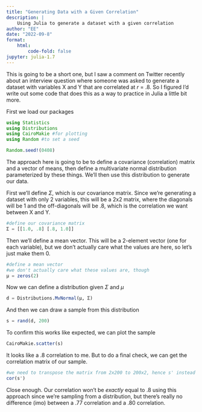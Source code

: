 ```yaml
---
title: "Generating Data with a Given Correlation"
description: |
    Using Julia to generate a dataset with a given correlation
author: "EE"
date: "2022-09-8"
format:
    html:
        code-fold: false
jupyter: julia-1.7
---
```


This is going to be a short one, but I saw a comment on Twitter recently about an interview question where someone was asked to generate a dataset with variables X and Y that are correlated at *r* = .8. So I figured I'd write out some code that does this as a way to practice in Julia a little bit more.

First we load our packages

```julia
using Statistics
using Distributions
using CairoMakie #for plotting
using Random #to set a seed

Random.seed!(0408)
```

The approach here is going to be to define a covariance (correlation) matrix and a vector of means, then define a multivariate normal distribution parameterized by these things. We'll then use this distribution to generate our data.

First we'll define $\Sigma$, which is our covariance matrix. Since we're generating a dataset with only 2 variables, this will be a 2x2 matrix, where the diagonals will be 1 and the off-diagonals will be .8, which is the correlation we want between X and Y.


```julia
#define our covariance matrix
Σ = [[1.0, .8] [.8, 1.0]]
```

Then we'll define a mean vector. This will be a 2-element vector (one for each variable), but we don't actually care what the values are here, so let's just make them 0.

```julia
#define a mean vector
#we don't actually care what these values are, though
μ = zeros(2)
```

Now we can define a distribution given $\Sigma$ and $\mu$

```julia
d = Distributions.MvNormal(μ, Σ)
```

And then we can draw a sample from this distribution

```julia
s = rand(d, 200)
```

To confirm this works like expected, we can plot the sample

```julia
CairoMakie.scatter(s)
```

It looks like a .8 correlation to me. But to do a final check, we can get the correlation matrix of our sample.

```julia
#we need to transpose the matrix from 2x200 to 200x2, hence s' instead of s
cor(s')
```

Close enough. Our correlation won't be *exactly* equal to .8 using this approach since we're sampling from a distribution, but there's really no difference (imo) between a .77 correlation and a .80 correlation.